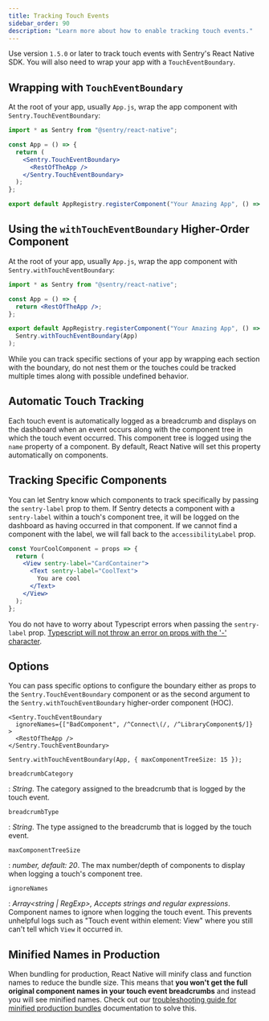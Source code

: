 ```yaml
---
title: Tracking Touch Events
sidebar_order: 90
description: "Learn more about how to enable tracking touch events."
---
```


Use version `1.5.0` or later to track touch events with Sentry's React Native SDK. You will also need to wrap your app with a `TouchEventBoundary`.

## Wrapping with `TouchEventBoundary`

At the root of your app, usually `App.js`, wrap the app component with `Sentry.TouchEventBoundary`:

```jsx
import * as Sentry from "@sentry/react-native";

const App = () => {
  return (
    <Sentry.TouchEventBoundary>
      <RestOfTheApp />
    </Sentry.TouchEventBoundary>
  );
};

export default AppRegistry.registerComponent("Your Amazing App", () => App);
```

## Using the `withTouchEventBoundary` Higher-Order Component

At the root of your app, usually `App.js`, wrap the app component with `Sentry.withTouchEventBoundary`:

```jsx
import * as Sentry from "@sentry/react-native";

const App = () => {
  return <RestOfTheApp />;
};

export default AppRegistry.registerComponent("Your Amazing App", () =>
  Sentry.withTouchEventBoundary(App)
);
```

<Alert level="warning" title="Multiple Boundaries">

While you can track specific sections of your app by wrapping each section with the boundary, do not nest them or the touches could be tracked multiple times along with possible undefined behavior.

</Alert>

## Automatic Touch Tracking

Each touch event is automatically logged as a breadcrumb and displays on the dashboard when an event occurs along with the component tree in which the touch event occurred. This component tree is logged using the `name` property of a component. By default, React Native will set this property automatically on components.

## Tracking Specific Components

You can let Sentry know which components to track specifically by passing the `sentry-label` prop to them. If Sentry detects a component with a `sentry-label` within a touch's component tree, it will be logged on the dashboard as having occurred in that component. If we cannot find a component with the label, we will fall back to the `accessibilityLabel` prop.

```jsx
const YourCoolComponent = props => {
  return (
    <View sentry-label="CardContainer">
      <Text sentry-label="CoolText">
        You are cool
      </Text>
    </View>
  );
};
```

<Note>

You do not have to worry about Typescript errors when passing the `sentry-label` prop. [Typescript will not throw an error on props with the '-' character](https://www.typescriptlang.org/docs/handbook/jsx.html#attribute-type-checking).

</Note>

## Options

You can pass specific options to configure the boundary either as props to the `Sentry.TouchEventBoundary` component or as the second argument to the `Sentry.withTouchEventBoundary` higher-order component (HOC).

```jsx{tabTitle:Default}
<Sentry.TouchEventBoundary
  ignoreNames={["BadComponent", /^Connect\(/, /^LibraryComponent$/]}
>
  <RestOfTheApp />
</Sentry.TouchEventBoundary>
```

```jsx{tabTitle:HOC}
Sentry.withTouchEventBoundary(App, { maxComponentTreeSize: 15 });
```

`breadcrumbCategory`

: _String_. The category assigned to the breadcrumb that is logged by the touch event.

`breadcrumbType`

: _String_. The type assigned to the breadcrumb that is logged by the touch event.

`maxComponentTreeSize`

: _number, default: 20_. The max number/depth of components to display when logging a touch's component tree.

`ignoreNames`

: _Array<string | RegExp>, Accepts strings and regular expressions_. Component names to ignore when logging the touch event. This prevents unhelpful logs such as "Touch event within element: View" where you still can't tell which `View` it occurred in.

## Minified Names in Production

When bundling for production, React Native will minify class and function names to reduce the bundle size. This means that **you won't get the full original component names in your touch event breadcrumbs** and instead you will see minified names. Check out our [troubleshooting guide for minified production bundles](/platforms/react-native/troubleshooting/#minified-names-in-production) documentation to solve this.
